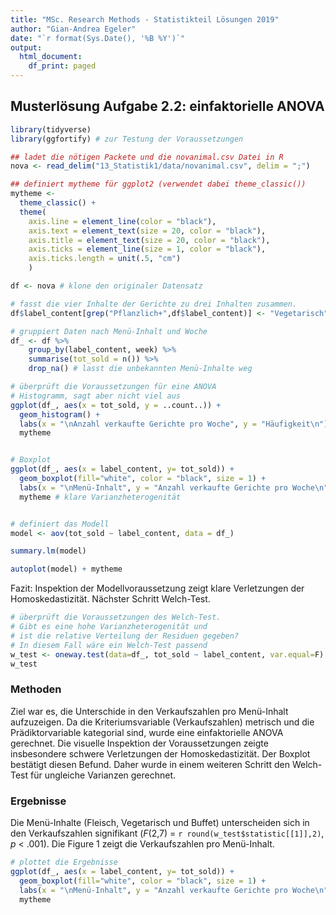 ```yaml
---
title: "MSc. Research Methods - Statistikteil Lösungen 2019"
author: "Gian-Andrea Egeler"
date: "`r format(Sys.Date(), '%B %Y')`"
output:
  html_document:
    df_print: paged
---
```





## Musterlösung Aufgabe 2.2: einfaktorielle ANOVA

```r

library(tidyverse)
library(ggfortify) # zur Testung der Voraussetzungen

## ladet die nötigen Packete und die novanimal.csv Datei in R
nova <- read_delim("13_Statistik1/data/novanimal.csv", delim = ";")

## definiert mytheme für ggplot2 (verwendet dabei theme_classic())
mytheme <- 
  theme_classic() + 
  theme(
    axis.line = element_line(color = "black"), 
    axis.text = element_text(size = 20, color = "black"), 
    axis.title = element_text(size = 20, color = "black"), 
    axis.ticks = element_line(size = 1, color = "black"), 
    axis.ticks.length = unit(.5, "cm")
    )


```



```r

df <- nova # klone den originaler Datensatz

# fasst die vier Inhalte der Gerichte zu drei Inhalten zusammen.
df$label_content[grep("Pflanzlich+",df$label_content)] <- "Vegetarisch" 

# gruppiert Daten nach Menü-Inhalt und Woche
df_ <- df %>%
    group_by(label_content, week) %>% 
    summarise(tot_sold = n()) %>%
    drop_na() # lasst die unbekannten Menü-Inhalte weg

# überprüft die Voraussetzungen für eine ANOVA
# Histogramm, sagt aber nicht viel aus
ggplot(df_, aes(x = tot_sold, y = ..count..)) + 
  geom_histogram() + 
  labs(x = "\nAnzahl verkaufte Gerichte pro Woche", y = "Häufigkeit\n") +
  mytheme 


# Boxplot
ggplot(df_, aes(x = label_content, y= tot_sold)) +
  geom_boxplot(fill="white", color = "black", size = 1) +
  labs(x = "\nMenü-Inhalt", y = "Anzahl verkaufte Gerichte pro Woche\n") +
  mytheme # klare Varianzheterogenität


# definiert das Modell
model <- aov(tot_sold ~ label_content, data = df_)

summary.lm(model)

autoplot(model) + mytheme 

```

Fazit: Inspektion der Modellvoraussetzung zeigt klare Verletzungen der Homoskedastizität. Nächster Schritt Welch-Test.

```r

# überprüft die Voraussetzungen des Welch-Test.
# Gibt es eine hohe Varianzheterogenität und 
# ist die relative Verteilung der Residuen gegeben? 
# In diesem Fall wäre ein Welch-Test passend
w_test <- oneway.test(data=df_, tot_sold ~ label_content, var.equal=F)
w_test
```
### Methoden

Ziel war es, die Unterschide in den Verkaufszahlen pro Menü-Inhalt aufzuzeigen. Da die Kriteriumsvariable (Verkaufszahlen) metrisch und die Prädiktorvariable kategorial sind, wurde eine einfaktorielle ANOVA gerechnet. Die visuelle Inspektion der Voraussetzungen zeigte insbesondere schwere Verletzungen der Homoskedastizität. Der Boxplot bestätigt diesen Befund. Daher wurde in einem weiteren Schritt den Welch-Test für ungleiche Varianzen gerechnet.  

### Ergebnisse

Die Menü-Inhalte (Fleisch, Vegetarisch und Buffet) unterscheiden sich in den Verkaufszahlen signifikant (*F*(2,7) = `r round(w_test$statistic[[1]],2)`, *p* < .001). Die Figure 1 zeigt die Verkaufszahlen pro Menü-Inhalt.

```r

# plottet die Ergebnisse
ggplot(df_, aes(x = label_content, y= tot_sold)) +
  geom_boxplot(fill="white", color = "black", size = 1) + 
  labs(x = "\nMenü-Inhalt", y = "Anzahl verkaufte Gerichte pro Woche\n") + 
  mytheme 

```


